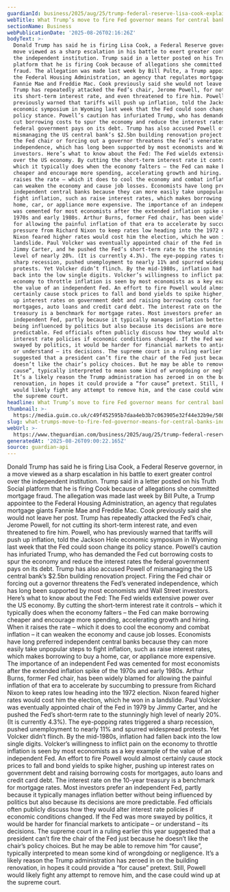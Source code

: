 ```yaml
---
guardianId: business/2025/aug/25/trump-federal-reserve-lisa-cook-explained
webTitle: What Trump’s move to fire Fed governor means for central bank’s independence
sectionName: Business
webPublicationDate: '2025-08-26T02:16:26Z'
bodyText: >-
  Donald Trump has said he is firing Lisa Cook, a Federal Reserve governor, in a
  move viewed as a sharp escalation in his battle to exert greater control over
  the independent institution. Trump said in a letter posted on his Truth Social
  platform that he is firing Cook because of allegations she committed mortgage
  fraud. The allegation was made last week by Bill Pulte, a Trump appointee to
  the Federal Housing Administration, an agency that regulates mortgage giants
  Fannie Mae and Freddie Mac. Cook previously said she would not leave her post.
  Trump has repeatedly attacked the Fed’s chair, Jerome Powell, for not cutting
  its short-term interest rate, and even threatened to fire him. Powell, who has
  previously warned that tariffs will push up inflation, told the Jackson Hole
  economic symposium in Wyoming last week that the Fed could soon change its
  policy stance. Powell’s caution has infuriated Trump, who has demanded the Fed
  cut borrowing costs to spur the economy and reduce the interest rates the
  federal government pays on its debt. Trump has also accused Powell of
  mismanaging the US central bank’s $2.5bn building renovation project. Firing
  the Fed chair or forcing out a governor threatens the Fed’s venerated
  independence, which has long been supported by most economists and Wall Street
  investors. Here’s what to know about the Fed: The Fed wields extensive power
  over the US economy. By cutting the short-term interest rate it controls –
  which it typically does when the economy falters – the Fed can make borrowing
  cheaper and encourage more spending, accelerating growth and hiring. When it
  raises the rate – which it does to cool the economy and combat inflation – it
  can weaken the economy and cause job losses. Economists have long preferred
  independent central banks because they can more easily take unpopular steps to
  fight inflation, such as raise interest rates, which makes borrowing to buy a
  home, car, or appliance more expensive. The importance of an independent Fed
  was cemented for most economists after the extended inflation spike of the
  1970s and early 1980s. Arthur Burns, former Fed chair, has been widely blamed
  for allowing the painful inflation of that era to accelerate by succumbing to
  pressure from Richard Nixon to keep rates low heading into the 1972 election.
  Nixon feared higher rates would cost him the election, which he won in a
  landslide. Paul Volcker was eventually appointed chair of the Fed in 1979 by
  Jimmy Carter, and he pushed the Fed’s short-term rate to the stunningly high
  level of nearly 20%. (It is currently 4.3%). The eye-popping rates triggered a
  sharp recession, pushed unemployment to nearly 11% and spurred widespread
  protests. Yet Volcker didn’t flinch. By the mid-1980s, inflation had fallen
  back into the low single digits. Volcker’s willingness to inflict pain on the
  economy to throttle inflation is seen by most economists as a key example of
  the value of an independent Fed. An effort to fire Powell would almost
  certainly cause stock prices to fall and bond yields to spike higher, pushing
  up interest rates on government debt and raising borrowing costs for
  mortgages, auto loans and credit card debt. The interest rate on the 10-year
  treasury is a benchmark for mortgage rates. Most investors prefer an
  independent Fed, partly because it typically manages inflation better without
  being influenced by politics but also because its decisions are more
  predictable. Fed officials often publicly discuss how they would alter
  interest rate policies if economic conditions changed. If the Fed was more
  swayed by politics, it would be harder for financial markets to anticipate –
  or understand – its decisions. The supreme court in a ruling earlier this year
  suggested that a president can’t fire the chair of the Fed just because he
  doesn’t like the chair’s policy choices. But he may be able to remove him “for
  cause”, typically interpreted to mean some kind of wrongdoing or negligence.
  It’s a likely reason the Trump administration has zeroed in on the building
  renovation, in hopes it could provide a “for cause” pretext. Still, Powell
  would likely fight any attempt to remove him, and the case could wind up at
  the supreme court.
headline: What Trump’s move to fire Fed governor means for central bank’s independence
thumbnail: >-
  https://media.guim.co.uk/c49f452595b7daa4eb3b7c063905e32f44e32b9e/508_0_5000_4000/500.jpg
slug: what-trumps-move-to-fire-fed-governor-means-for-central-banks-independence
webUrl: >-
  https://www.theguardian.com/business/2025/aug/25/trump-federal-reserve-lisa-cook-explained
generatedAt: '2025-08-26T09:00:22.165Z'
source: guardian-api
---
```

Donald Trump has said he is firing Lisa Cook, a Federal Reserve governor, in a move viewed as a sharp escalation in his battle to exert greater control over the independent institution. Trump said in a letter posted on his Truth Social platform that he is firing Cook because of allegations she committed mortgage fraud. The allegation was made last week by Bill Pulte, a Trump appointee to the Federal Housing Administration, an agency that regulates mortgage giants Fannie Mae and Freddie Mac. Cook previously said she would not leave her post. Trump has repeatedly attacked the Fed’s chair, Jerome Powell, for not cutting its short-term interest rate, and even threatened to fire him. Powell, who has previously warned that tariffs will push up inflation, told the Jackson Hole economic symposium in Wyoming last week that the Fed could soon change its policy stance. Powell’s caution has infuriated Trump, who has demanded the Fed cut borrowing costs to spur the economy and reduce the interest rates the federal government pays on its debt. Trump has also accused Powell of mismanaging the US central bank’s $2.5bn building renovation project. Firing the Fed chair or forcing out a governor threatens the Fed’s venerated independence, which has long been supported by most economists and Wall Street investors. Here’s what to know about the Fed: The Fed wields extensive power over the US economy. By cutting the short-term interest rate it controls – which it typically does when the economy falters – the Fed can make borrowing cheaper and encourage more spending, accelerating growth and hiring. When it raises the rate – which it does to cool the economy and combat inflation – it can weaken the economy and cause job losses. Economists have long preferred independent central banks because they can more easily take unpopular steps to fight inflation, such as raise interest rates, which makes borrowing to buy a home, car, or appliance more expensive. The importance of an independent Fed was cemented for most economists after the extended inflation spike of the 1970s and early 1980s. Arthur Burns, former Fed chair, has been widely blamed for allowing the painful inflation of that era to accelerate by succumbing to pressure from Richard Nixon to keep rates low heading into the 1972 election. Nixon feared higher rates would cost him the election, which he won in a landslide. Paul Volcker was eventually appointed chair of the Fed in 1979 by Jimmy Carter, and he pushed the Fed’s short-term rate to the stunningly high level of nearly 20%. (It is currently 4.3%). The eye-popping rates triggered a sharp recession, pushed unemployment to nearly 11% and spurred widespread protests. Yet Volcker didn’t flinch. By the mid-1980s, inflation had fallen back into the low single digits. Volcker’s willingness to inflict pain on the economy to throttle inflation is seen by most economists as a key example of the value of an independent Fed. An effort to fire Powell would almost certainly cause stock prices to fall and bond yields to spike higher, pushing up interest rates on government debt and raising borrowing costs for mortgages, auto loans and credit card debt. The interest rate on the 10-year treasury is a benchmark for mortgage rates. Most investors prefer an independent Fed, partly because it typically manages inflation better without being influenced by politics but also because its decisions are more predictable. Fed officials often publicly discuss how they would alter interest rate policies if economic conditions changed. If the Fed was more swayed by politics, it would be harder for financial markets to anticipate – or understand – its decisions. The supreme court in a ruling earlier this year suggested that a president can’t fire the chair of the Fed just because he doesn’t like the chair’s policy choices. But he may be able to remove him “for cause”, typically interpreted to mean some kind of wrongdoing or negligence. It’s a likely reason the Trump administration has zeroed in on the building renovation, in hopes it could provide a “for cause” pretext. Still, Powell would likely fight any attempt to remove him, and the case could wind up at the supreme court.
